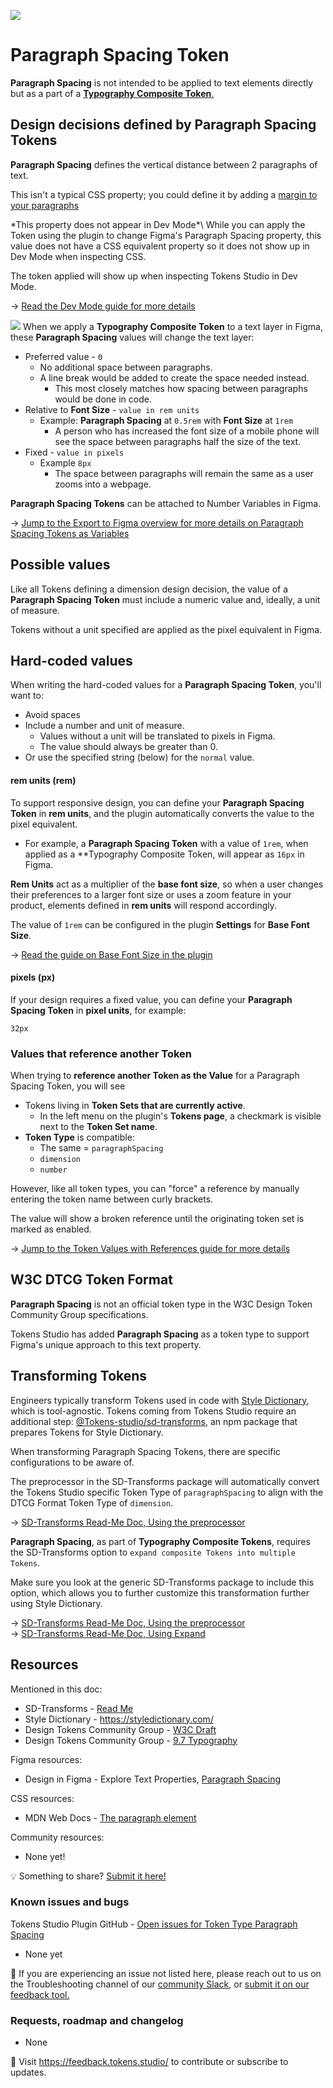 ![](/token-types/header-token-type-paraspac.png)
# Paragraph Spacing Token
**Paragraph Spacing** is not intended to be applied to text elements directly but as a part of a [**Typography Composite Token**.](/token-types/token-type-typography-composite)

## Design decisions defined by Paragraph Spacing Tokens
**Paragraph Spacing** defines the vertical distance between 2 paragraphs of text.

This isn't a typical CSS property; you could define it by adding a [margin to your paragraphs](https://developer.mozilla.org/en-US/docs/Web/HTML/Element/p#accessibility_concerns)


<Callout type="info" emoji="✦">
*This property does not appear in Dev Mode*\
While you can apply the Token using the plugin to change Figma's Paragraph Spacing property, this value does not have a CSS equivalent property so it does not show up in Dev Mode when inspecting CSS. 

The token applied will show up when inspecting Tokens Studio in Dev Mode.

→ [Read the Dev Mode guide for more details](/dev-mode)
</Callout>

![](/token-types/tokens-paragraphSpacing-form-empty-2-01.png)
When we apply a **Typography Composite Token** to a text layer in Figma, these **Paragraph Spacing** values will change the text layer:
- Preferred value - `0`
	- No additional space between paragraphs. 
	- A line break would be added to create the space needed instead.
		- This most closely matches how spacing between paragraphs would be done in code. 
- Relative to **Font Size**  - `value in rem units` 
	- Example: **Paragraph Spacing**  at `0.5rem` with **Font Size** at `1rem`
		- A person who has increased the font size of a mobile phone will see the space between paragraphs half the size of the text.
- Fixed - `value in pixels`
	- Example `8px`
		- The space between paragraphs will remain the same as a user zooms into a webpage.

**Paragraph Spacing Tokens** can be attached to Number Variables in Figma. 

→ [Jump to the Export to Figma overview for more details on Paragraph Spacing Tokens as Variables](/variables/creating-variables)

## Possible values
Like all Tokens defining a dimension design decision, the value of a **Paragraph Spacing Token** must include a numeric value and, ideally, a unit of measure. 

Tokens without a unit specified are applied as the pixel equivalent in Figma. 

## Hard-coded values
When writing the hard-coded values for a **Paragraph Spacing Token**, you'll want to:
- Avoid spaces
- Include a number and unit of measure.
	- Values without a unit will be translated to pixels in Figma.
	- The value should always be greater than 0. 
- Or use the specified string (below) for the `normal` value.

#### rem units (rem)
To support responsive design, you can define your **Paragraph Spacing Token** in **rem units**, and the plugin automatically converts the value to the pixel equivalent. 
 - For example, a **Paragraph Spacing Token** with a value of `1rem`, when applied as a **Typography Composite Token, will appear as `16px` in Figma.
 
**Rem Units** act as a multiplier of the **base font size**, so when a user changes their preferences to a larger font size or uses a zoom feature in your product, elements defined in **rem units** will respond accordingly. 

The value of `1rem` can be configured in the plugin **Settings** for **Base Font Size**.

→ [Read the guide on Base Font Size in the plugin](/tokens/settings#base-font-size)

#### pixels (px)
If your design requires a fixed value, you can define your **Paragraph Spacing Token** in **pixel units**, for example:
```
32px
```

### Values that reference another Token
When trying to **reference another Token as the Value** for a Paragraph Spacing Token, you will see
- Tokens living in **Token Sets that are currently active**.
	- In the left menu on the plugin's **Tokens page**, a checkmark is visible next to the **Token Set name**. 
- **Token Type** is compatible:
	- The same = `paragraphSpacing`
	- `dimension`
	- `number`

However, like all token types, you can "force" a reference by manually entering the token name between curly brackets.

<Callout type="info" emoji="✦">
The value will show a broken reference until the originating token set is marked as enabled.
</Callout>

→ [Jump to the Token Values with References guide for more details](/variables/references)

## W3C DTCG Token Format 
**Paragraph Spacing** is not an official token type in the W3C Design Token Community Group specifications.

Tokens Studio has added **Paragraph Spacing** as a token type to support Figma's unique approach to this text property.

## Transforming Tokens
Engineers typically transform Tokens used in code with [Style Dictionary](https://styledictionary.com/), which is tool-agnostic. Tokens coming from Tokens Studio require an additional step: [@Tokens-studio/sd-transforms](https://www.npmjs.com/package/@tokens-studio/sd-transforms), an npm package that prepares Tokens for Style Dictionary. 

When transforming Paragraph Spacing Tokens, there are specific configurations to be aware of.

The preprocessor in the SD-Transforms package will automatically convert the Tokens Studio specific Token Type of `paragraphSpacing` to align with the DTCG Format Token Type of `dimension`. 

→ [SD-Transforms Read-Me Doc, Using the preprocessor](https://github.com/Tokens-studio/sd-transforms/?tab=readme-ov-file#using-the-preprocessor)


**Paragraph Spacing**, as part of **Typography Composite Tokens**, requires the SD-Transforms option to `expand composite Tokens into multiple Tokens`. 

Make sure you look at the generic SD-Transforms package to include this option, which allows you to further customize this transformation further using Style Dictionary. 

→ [SD-Transforms Read-Me Doc, Using the preprocessor](https://github.com/Tokens-studio/sd-transforms/?tab=readme-ov-file#using-the-preprocessor)\
→ [SD-Transforms Read-Me Doc, Using Expand](https://github.com/Tokens-studio/sd-transforms/?tab=readme-ov-file#using-expand)

## Resources
Mentioned in this doc:
- SD-Transforms - [Read Me ](https://github.com/tokens-studio/sd-transforms#readme)
- Style Dictionary - https://styledictionary.com/
- Design Tokens Community Group - [W3C Draft](https://tr.designtokens.org/format/)
- Design Tokens Community Group - [9.7 Typography](ttps://tr.designTokens.org/format/#typography)

Figma resources:
- Design in Figma - Explore Text Properties, [Paragraph Spacing](https://help.figma.com/hc/en-us/articles/360039956634-Explore-text-properties#paragraph-spacing)

CSS resources:
- MDN Web Docs - [The paragraph element](https://developer.mozilla.org/en-US/docs/Web/HTML/Element/p#accessibility_concerns)

Community resources:
- None yet! 

💡 Something to share? [Submit it here!](https://feedback.tokens.studio/)

### Known issues and bugs
Tokens Studio Plugin GitHub - [Open issues for Token Type Paragraph Spacing ](https://github.com/tokens-studio/figma-plugin/labels/token%20type%20paragraph%20spacing)
- None yet

🐞 If you are experiencing an issue not listed here, please reach out to us on the Troubleshooting channel of our [community Slack](https://tokens.studio/slack), or [submit it on our feedback tool.](https://feedback.tokens.studio/ ) 

### Requests, roadmap and changelog
- None 

💌 Visit https://feedback.tokens.studio/ to contribute or subscribe to updates.